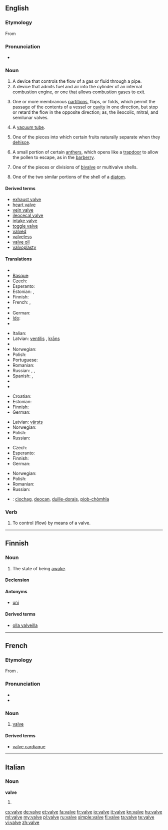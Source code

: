 ==English==
{{wikipedia}}

===Etymology===
From {{etyl|la}} {{term|valva|lang=la}}

===Pronunciation===
* {{IPA|/ˈvælv/}}

===Noun===
{{en-noun}}

# A device that controls the flow of a gas or fluid through a pipe.
# A device that admits fuel and air into the cylinder of an internal combustion engine, or one that allows combustion gases to exit.
# {{anatomy}} One or more membranous [[partition]]s, flaps, or folds, which permit the passage of the contents of a vessel or [[cavity]] in one direction, but stop or retard the flow in the opposite direction; as, the ileocolic, mitral, and semilunar valves.
# {{British}} A [[vacuum tube]].
# {{botany}} One of the pieces into which certain fruits naturally separate when they [[dehisce]].
# {{botany}} A small portion of certain [[anther]]s, which opens like a [[trapdoor]] to allow the pollen to escape, as in the [[barberry]].
# {{biology}} One of the pieces or divisions of [[bivalve]] or multivalve shells.
# {{biology}} One of the two similar portions of the shell of a [[diatom]].

====Derived terms====
* [[exhaust valve]]
* [[heart valve]]
* [[vein valve]]
* [[ileocecal valve]]
* [[intake valve]]
* [[toggle valve]]
* [[valved]]
* [[valveless]]
* [[valve oil]]
* [[valvoplasty]]

====Translations====
{{trans-top|device that controls flow of gas or fluid}}
* {{trreq|hy}}
* [[Basque]]: {{t|eu|balbula|xs=Basque}}
* Czech: {{t-|cs|ventil|m}}
* Esperanto: {{t|eo|valvo}}
* Estonian: {{t|et|ventiil}}, {{t|et|klapp}}
* Finnish: {{t-|fi|venttiili}}
* French: {{t+|fr|clapet|m}}, {{t+|fr|soupape|f}}
* {{trreq|gl}}
* German: {{t+|de|Ventil|n}}
* [[Ido]]: {{t+|io|valvo|xs=Ido}}
* {{trreq|id}}
{{trans-mid}}
* Italian: {{t+|it|valvola|f}}
* Latvian: [[ventilis]] {{m}}, [[krāns]] {{m}}
* {{trreq|luy}}
* Norwegian: {{t-|no|ventil|m}}
* Polish: {{t+|pl|zawór|m}}
* Portuguese: {{t+|pt|válvula|f}}
* Romanian: {{t+|ro|ventil|n}}
* Russian: {{t+|ru|вентиль|m}}, {{t+|ru|клапан|m}}, {{t+|ru|задвижка|m}}
* Spanish: {{t-|es|válvula|f}}, {{t+|es|llave|m}}
* {{trreq|ta}}
* {{trreq|te}}
{{trans-bottom}}

{{trans-top|device in an internal combustion engine}}
* Croatian: {{t-|hr|ventil|m}}
* Estonian: {{t|et|klapp}}
* Finnish: {{t-|fi|venttiili}}
* German: {{t+|de|Ventil|n}}
{{trans-mid}}
* Latvian: [[vārsts]] {{m}}
* Norwegian: {{t-|no|ventil|m}}
* Polish: {{t+|pl|zawór|m}}
* Russian: {{t+|ru|клапан|m}}
{{trans-bottom}}

{{trans-top|in anatomy}}
* Czech: {{t-|cs|chlopeň|f}}
* Esperanto: {{t|eo|valvo}}
* Finnish: {{t+|fi|läppä}}
* German: {{t+|de|Klappe|f}}
{{trans-mid}}
* Norwegian: {{t-|no|klaff|m}}
* Polish: {{t|pl|zastawka|f}}
* Romanian: {{t|ro|valvă|f}}
* Russian: {{t+|ru|клапан|m}}
{{trans-bottom}}

{{trans-see|vacuum tube}}

{{ttbc-top}}
* {{ttbc|Scottish Gaelic}}: [[cìochag]], [[deocan]], [[duille-dorais]], [[pìob-chòmhla]]
{{trans-mid}}
{{trans-bottom}}

===Verb===
{{en-verb|valv|ing}}

# {{transitive}} To control (flow) by means of a valve.

<!--These translations are to be moved into the pages for the related terms listed above.
'''Intake valve'''
* Spanish: válvula de admisión
'''Toggle valve'''
* Spanish: válvula purgadora
-->

----

==Finnish==

===Noun===
{{infl|fi|noun}}

# The state of being [[awake]].

====Declension====
{{fi-decl-hame|valv}}

====Antonyms====
* [[uni]]

====Derived terms====
* [[olla valveilla]]

----

==French==

===Etymology===
From {{etyl|la|fr}} {{term|valva|lang=la}}.

===Pronunciation===
* {{audio|Fr-valve.ogg|audio}}
* {{IPA|/valv/|lang=fr}}

===Noun===
{{fr-noun|f}}

# [[#Noun|valve]]

====Derived terms====
* [[valve cardiaque]]

----

==Italian==

===Noun===
'''valve''' {{f}}

# {{plural of|[[valva]]|lang=it}}

[[cs:valve]]
[[de:valve]]
[[et:valve]]
[[fa:valve]]
[[fr:valve]]
[[io:valve]]
[[it:valve]]
[[kn:valve]]
[[hu:valve]]
[[ml:valve]]
[[my:valve]]
[[pl:valve]]
[[ru:valve]]
[[simple:valve]]
[[fi:valve]]
[[ta:valve]]
[[te:valve]]
[[vi:valve]]
[[zh:valve]]